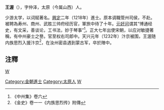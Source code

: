 '''王渥'''（{{bd|1186年||1232年|catIdx=W}}），字仲泽，太原（今属山西）人。

少游太学，以词赋著名。[[興定|興定]]二年（1218年）進士。原本调職管州司侯，不赴。被聘為寿州、商州、武胜三帅府经历官，軍旅中待了十年。[[元好问|元好问]]谓其“博通经史，有文采，善谈论，工书法，妙于琴事”<ref>《中州集》卷六</ref>。正大七年出使宋朝，以应对敏捷著稱，有中州豪士之譽。官至权右司郎中。天兴元年（1232年）汴京被围，王渥随内族思烈入援汴京<ref>《金史》卷一一《内族思烈传》附傳</ref>，在汝州密县遇到蒙古军，卒於陣中。

==注釋==
{{reflist}}
[[category:金朝政治人物|W]]
[[Category:金朝進士|Category:金朝進士]]
[[Category:太原人|Category:太原人]]
[[Category:王姓|W]]